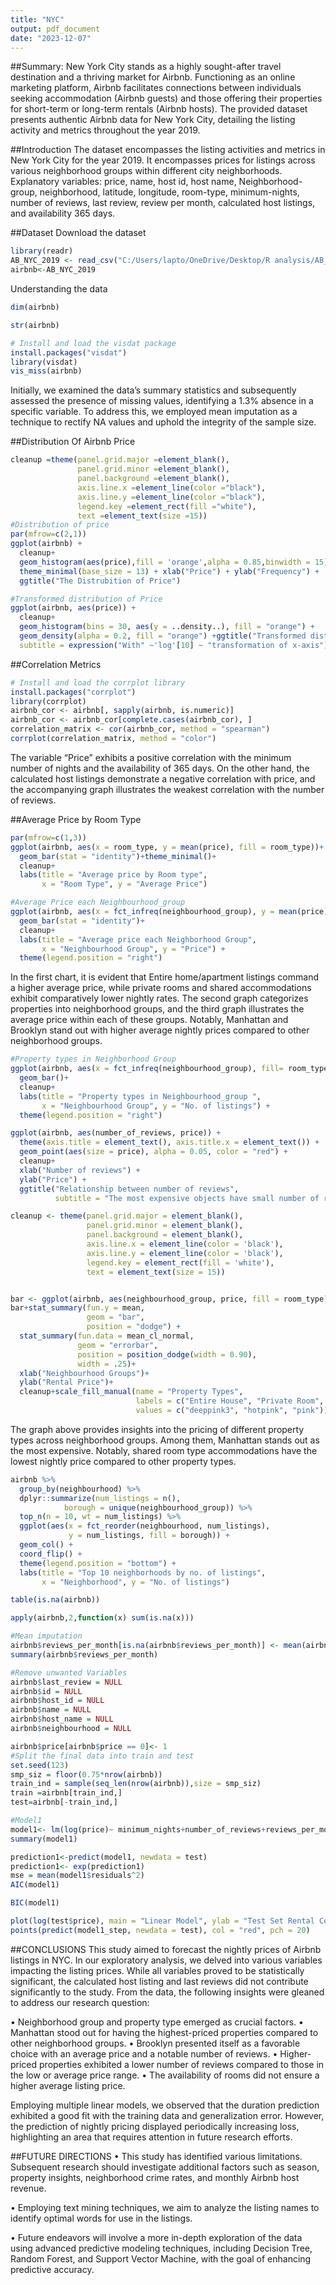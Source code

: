 ---
title: "NYC"
output: pdf_document
date: "2023-12-07"
---

##Summary:
New York City stands as a highly sought-after travel destination and a thriving market for Airbnb. Functioning as an online marketing platform, Airbnb facilitates connections between individuals seeking accommodation (Airbnb guests) and those offering their properties for short-term or long-term rentals (Airbnb hosts). The provided dataset presents authentic Airbnb data for New York City, detailing the listing activity and metrics throughout the year 2019.


##Introduction
The dataset encompasses the listing activities and metrics in New York City for the year 2019. It encompasses prices for listings across various neighborhood groups within different city neighborhoods.
Explanatory variables: price, name, host id, host name, Neighborhood-group, neighborhood, latitude, longitude, room-type, minimum-nights, number of reviews, last review, review per month, calculated host listings, and availability 365 days.


##Dataset
Download the dataset

```{r setup, include=FALSE}
library(readr)
AB_NYC_2019 <- read_csv("C:/Users/lapto/OneDrive/Desktop/R analysis/AB_NYC_2019.csv")
airbnb<-AB_NYC_2019
```


Understanding the data
```{r setup, include=FALSE}
dim(airbnb)
```

```{r}
str(airbnb)
```
```{r}
# Install and load the visdat package
install.packages("visdat")
library(visdat)
vis_miss(airbnb)
```
Initially, we examined the data's summary statistics and subsequently assessed the presence of missing values, identifying a 1.3% absence in a specific variable. To address this, we employed mean imputation as a technique to rectify NA values and uphold the integrity of the sample size.


##Distribution Of Airbnb Price
```{r}
cleanup =theme(panel.grid.major =element_blank(),
               panel.grid.minor =element_blank(), 
               panel.background =element_blank(), 
               axis.line.x =element_line(color ="black"),
               axis.line.y =element_line(color ="black"),
               legend.key =element_rect(fill ="white"),
               text =element_text(size =15))
#Distribution of price
par(mfrow=c(2,1))
ggplot(airbnb) + 
  cleanup+
  geom_histogram(aes(price),fill = 'orange',alpha = 0.85,binwidth = 15) + 
  theme_minimal(base_size = 13) + xlab("Price") + ylab("Frequency") + 
  ggtitle("The Distrubition of Price") 
```


```{r}
#Transformed distribution of Price
ggplot(airbnb, aes(price)) +
  cleanup+
  geom_histogram(bins = 30, aes(y = ..density..), fill = "orange") + 
  geom_density(alpha = 0.2, fill = "orange") +ggtitle("Transformed distribution of price",
  subtitle = expression("With" ~'log'[10] ~ "transformation of x-axis")) + scale_x_log10()
```


##Correlation Metrics
```{r}
# Install and load the corrplot library
install.packages("corrplot")
library(corrplot)
airbnb_cor <- airbnb[, sapply(airbnb, is.numeric)]
airbnb_cor <- airbnb_cor[complete.cases(airbnb_cor), ]
correlation_matrix <- cor(airbnb_cor, method = "spearman")
corrplot(correlation_matrix, method = "color")
```
The variable "Price" exhibits a positive correlation with the minimum number of nights and the availability of 365 days. On the other hand, the calculated host listings demonstrate a negative correlation with price, and the accompanying graph illustrates the weakest correlation with the number of reviews.



##Average Price by Room Type
```{r}
par(mfrow=c(1,3))
ggplot(airbnb, aes(x = room_type, y = mean(price), fill = room_type))+
  geom_bar(stat = "identity")+theme_minimal()+
  cleanup+
  labs(title = "Average price by Room type",
       x = "Room Type", y = "Average Price") 
```

```{r}
#Average Price each Neighbourhood_group
ggplot(airbnb, aes(x = fct_infreq(neighbourhood_group), y = mean(price), fill = neighbourhood_group))+
  geom_bar(stat = "identity")+
  cleanup+
  labs(title = "Average price each Neighborhood Group",
       x = "Neighbourhood Group", y = "Price") +
  theme(legend.position = "right")
```
In the first chart, it is evident that Entire home/apartment listings command a higher average price, while private rooms and shared accommodations exhibit comparatively lower nightly rates. The second graph categorizes properties into neighborhood groups, and the third graph illustrates the average price within each of these groups. Notably, Manhattan and Brooklyn stand out with higher average nightly prices compared to other neighborhood groups.



```{r}
#Property types in Neighborhood Group 
ggplot(airbnb, aes(x = fct_infreq(neighbourhood_group), fill= room_type))+
  geom_bar()+
  cleanup+
  labs(title = "Property types in Neighbourhood_group ",
       x = "Neighbourhood Group", y = "No. of listings") +
  theme(legend.position = "right")
```


```{r}
ggplot(airbnb, aes(number_of_reviews, price)) +
  theme(axis.title = element_text(), axis.title.x = element_text()) +
  geom_point(aes(size = price), alpha = 0.05, color = "red") +
  cleanup+
  xlab("Number of reviews") +
  ylab("Price") +
  ggtitle("Relationship between number of reviews",
          subtitle = "The most expensive objects have small number of reviews (or 0)")
```

```{r}
cleanup <- theme(panel.grid.major = element_blank(),
                 panel.grid.minor = element_blank(), 
                 panel.background = element_blank(), 
                 axis.line.x = element_line(color = 'black'), 
                 axis.line.y = element_line(color = 'black'), 
                 legend.key = element_rect(fill = 'white'), 
                 text = element_text(size = 15)) 


bar <- ggplot(airbnb, aes(neighbourhood_group, price, fill = room_type)) 
bar+stat_summary(fun.y = mean,
                 geom = "bar", 
                 position = "dodge") + 
  stat_summary(fun.data = mean_cl_normal, 
               geom = "errorbar", 
               position = position_dodge(width = 0.90), 
               width = .25)+ 
  xlab("Neighbourhood Groups")+ 
  ylab("Rental Price")+ 
  cleanup+scale_fill_manual(name = "Property Types", 
                            labels = c("Entire House", "Private Room", "Shared Room"), 
                            values = c("deeppink3", "hotpink", "pink"))
```
The graph above provides insights into the pricing of different property types across neighborhood groups. Among them, Manhattan stands out as the most expensive. Notably, shared room type accommodations have the lowest nightly price compared to other property types.



```{r}
airbnb %>%
  group_by(neighbourhood) %>%
  dplyr::summarize(num_listings = n(), 
            borough = unique(neighbourhood_group)) %>%
  top_n(n = 10, wt = num_listings) %>%
  ggplot(aes(x = fct_reorder(neighbourhood, num_listings), 
             y = num_listings, fill = borough)) +
  geom_col() +
  coord_flip() +
  theme(legend.position = "bottom") +
  labs(title = "Top 10 neighborhoods by no. of listings",
       x = "Neighborhood", y = "No. of listings")
```




```{r}
table(is.na(airbnb))
```


```{r}
apply(airbnb,2,function(x) sum(is.na(x))) 
```



```{r}
#Mean imputation
airbnb$reviews_per_month[is.na(airbnb$reviews_per_month)] <- mean(airbnb$reviews_per_month, na.rm = TRUE)
summary(airbnb$reviews_per_month)
```



```{r}
#Remove unwanted Variables
airbnb$last_review = NULL
airbnb$id = NULL
airbnb$host_id = NULL
airbnb$name = NULL
airbnb$host_name = NULL
airbnb$neighbourhood = NULL
```




```{r}
airbnb$price[airbnb$price == 0]<- 1
#Split the final data into train and test
set.seed(123)
smp_siz = floor(0.75*nrow(airbnb)) 
train_ind = sample(seq_len(nrow(airbnb)),size = smp_siz)
train =airbnb[train_ind,]
test=airbnb[-train_ind,]

#Model1
model1<- lm(log(price)~ minimum_nights+number_of_reviews+reviews_per_month+availability_365, data = train)
summary(model1)
```


```{r}
prediction1<-predict(model1, newdata = test)
prediction1<- exp(prediction1)
mse = mean(model1$residuals^2)
AIC(model1)
```


```{r}
BIC(model1)
```




```{r}
plot(log(test$price), main = "Linear Model", ylab = "Test Set Rental Count", pch = 20)
points(predict(model1_step, newdata = test), col = "red", pch = 20)
```


##CONCLUSIONS
This study aimed to forecast the nightly prices of Airbnb listings in NYC. In our exploratory analysis, we delved into various variables impacting the listing prices. While all variables proved to be statistically significant, the calculated host listing and last reviews did not contribute significantly to the study. From the data, the following insights were gleaned to address our research question:

• Neighborhood group and property type emerged as crucial factors.
• Manhattan stood out for having the highest-priced properties compared to other neighborhood groups.
• Brooklyn presented itself as a favorable choice with an average price and a notable number of reviews.
• Higher-priced properties exhibited a lower number of reviews compared to those in the low or average price range.
• The availability of rooms did not ensure a higher average listing price.

Employing multiple linear models, we observed that the duration prediction exhibited a good fit with the training data and generalization error. However, the prediction of nightly pricing displayed periodically increasing loss, highlighting an area that requires attention in future research efforts.


##FUTURE DIRECTIONS
• This study has identified various limitations. Subsequent research should investigate additional factors such as season, property insights, neighborhood crime rates, and monthly Airbnb host revenue.

• Employing text mining techniques, we aim to analyze the listing names to identify optimal words for use in the listings.

• Future endeavors will involve a more in-depth exploration of the data using advanced predictive modeling techniques, including Decision Tree, Random Forest, and Support Vector Machine, with the goal of enhancing predictive accuracy.